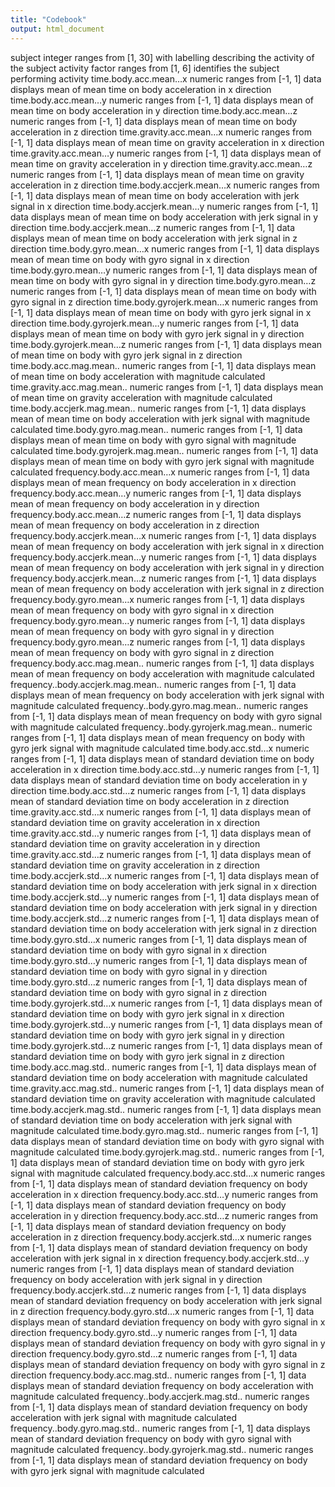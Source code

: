 ```yaml
---
title: "Codebook"
output: html_document
---
```


subject integer ranges from [1, 30] with labelling describing the activity of the subject 
activity factor ranges from [1, 6] identifies the subject performing activity 
time.body.acc.mean...x numeric ranges from [-1, 1] data displays mean of mean time on body acceleration  in x direction
time.body.acc.mean...y numeric ranges from [-1, 1] data displays mean of mean time on body acceleration  in y direction
time.body.acc.mean...z numeric ranges from [-1, 1] data displays mean of mean time on body acceleration  in z direction
time.gravity.acc.mean...x numeric ranges from [-1, 1] data displays mean of mean time on gravity acceleration  in x direction
time.gravity.acc.mean...y numeric ranges from [-1, 1] data displays mean of mean time on gravity acceleration  in y direction
time.gravity.acc.mean...z numeric ranges from [-1, 1] data displays mean of mean time on gravity acceleration  in z direction
time.body.accjerk.mean...x numeric ranges from [-1, 1] data displays mean of mean time on body acceleration with jerk signal in x direction
time.body.accjerk.mean...y numeric ranges from [-1, 1] data displays mean of mean time on body acceleration with jerk signal in y direction
time.body.accjerk.mean...z numeric ranges from [-1, 1] data displays mean of mean time on body acceleration with jerk signal in z direction
time.body.gyro.mean...x numeric ranges from [-1, 1] data displays mean of mean time on body with gyro signal in x direction
time.body.gyro.mean...y numeric ranges from [-1, 1] data displays mean of mean time on body with gyro signal in y direction
time.body.gyro.mean...z numeric ranges from [-1, 1] data displays mean of mean time on body with gyro signal in z direction
time.body.gyrojerk.mean...x numeric ranges from [-1, 1] data displays mean of mean time on body with gyro jerk signal in x direction
time.body.gyrojerk.mean...y numeric ranges from [-1, 1] data displays mean of mean time on body with gyro jerk signal in y direction
time.body.gyrojerk.mean...z numeric ranges from [-1, 1] data displays mean of mean time on body with gyro jerk signal in z direction
time.body.acc.mag.mean.. numeric ranges from [-1, 1] data displays mean of mean time on body acceleration with magnitude calculated 
time.gravity.acc.mag.mean.. numeric ranges from [-1, 1] data displays mean of mean time on gravity acceleration with magnitude calculated 
time.body.accjerk.mag.mean.. numeric ranges from [-1, 1] data displays mean of mean time on body acceleration with jerk signal with magnitude calculated 
time.body.gyro.mag.mean.. numeric ranges from [-1, 1] data displays mean of mean time on body with gyro signal with magnitude calculated 
time.body.gyrojerk.mag.mean.. numeric ranges from [-1, 1] data displays mean of mean time on body with gyro jerk signal with magnitude calculated 
frequency.body.acc.mean...x numeric ranges from [-1, 1] data displays mean of mean frequency on body acceleration  in x direction
frequency.body.acc.mean...y numeric ranges from [-1, 1] data displays mean of mean frequency on body acceleration  in y direction
frequency.body.acc.mean...z numeric ranges from [-1, 1] data displays mean of mean frequency on body acceleration  in z direction
frequency.body.accjerk.mean...x numeric ranges from [-1, 1] data displays mean of mean frequency on body acceleration with jerk signal in x direction
frequency.body.accjerk.mean...y numeric ranges from [-1, 1] data displays mean of mean frequency on body acceleration with jerk signal in y direction
frequency.body.accjerk.mean...z numeric ranges from [-1, 1] data displays mean of mean frequency on body acceleration with jerk signal in z direction
frequency.body.gyro.mean...x numeric ranges from [-1, 1] data displays mean of mean frequency on body with gyro signal in x direction
frequency.body.gyro.mean...y numeric ranges from [-1, 1] data displays mean of mean frequency on body with gyro signal in y direction
frequency.body.gyro.mean...z numeric ranges from [-1, 1] data displays mean of mean frequency on body with gyro signal in z direction
frequency.body.acc.mag.mean.. numeric ranges from [-1, 1] data displays mean of mean frequency on body acceleration with magnitude calculated 
frequency..body.accjerk.mag.mean.. numeric ranges from [-1, 1] data displays mean of mean frequency on body acceleration with jerk signal with magnitude calculated 
frequency..body.gyro.mag.mean.. numeric ranges from [-1, 1] data displays mean of mean frequency on body with gyro signal with magnitude calculated 
frequency..body.gyrojerk.mag.mean.. numeric ranges from [-1, 1] data displays mean of mean frequency on body with gyro jerk signal with magnitude calculated 
time.body.acc.std...x numeric ranges from [-1, 1] data displays mean of standard deviation time on body acceleration  in x direction
time.body.acc.std...y numeric ranges from [-1, 1] data displays mean of standard deviation time on body acceleration  in y direction
time.body.acc.std...z numeric ranges from [-1, 1] data displays mean of standard deviation time on body acceleration  in z direction
time.gravity.acc.std...x numeric ranges from [-1, 1] data displays mean of standard deviation time on gravity acceleration  in x direction
time.gravity.acc.std...y numeric ranges from [-1, 1] data displays mean of standard deviation time on gravity acceleration  in y direction
time.gravity.acc.std...z numeric ranges from [-1, 1] data displays mean of standard deviation time on gravity acceleration  in z direction
time.body.accjerk.std...x numeric ranges from [-1, 1] data displays mean of standard deviation time on body acceleration with jerk signal in x direction
time.body.accjerk.std...y numeric ranges from [-1, 1] data displays mean of standard deviation time on body acceleration with jerk signal in y direction
time.body.accjerk.std...z numeric ranges from [-1, 1] data displays mean of standard deviation time on body acceleration with jerk signal in z direction
time.body.gyro.std...x numeric ranges from [-1, 1] data displays mean of standard deviation time on body with gyro signal in x direction
time.body.gyro.std...y numeric ranges from [-1, 1] data displays mean of standard deviation time on body with gyro signal in y direction
time.body.gyro.std...z numeric ranges from [-1, 1] data displays mean of standard deviation time on body with gyro signal in z direction
time.body.gyrojerk.std...x numeric ranges from [-1, 1] data displays mean of standard deviation time on body with gyro jerk signal in x direction
time.body.gyrojerk.std...y numeric ranges from [-1, 1] data displays mean of standard deviation time on body with gyro jerk signal in y direction
time.body.gyrojerk.std...z numeric ranges from [-1, 1] data displays mean of standard deviation time on body with gyro jerk signal in z direction
time.body.acc.mag.std.. numeric ranges from [-1, 1] data displays mean of standard deviation time on body acceleration with magnitude calculated 
time.gravity.acc.mag.std.. numeric ranges from [-1, 1] data displays mean of standard deviation time on gravity acceleration with magnitude calculated 
time.body.accjerk.mag.std.. numeric ranges from [-1, 1] data displays mean of standard deviation time on body acceleration with jerk signal with magnitude calculated 
time.body.gyro.mag.std.. numeric ranges from [-1, 1] data displays mean of standard deviation time on body with gyro signal with magnitude calculated 
time.body.gyrojerk.mag.std.. numeric ranges from [-1, 1] data displays mean of standard deviation time on body with gyro jerk signal with magnitude calculated 
frequency.body.acc.std...x numeric ranges from [-1, 1] data displays mean of standard deviation frequency on body acceleration  in x direction
frequency.body.acc.std...y numeric ranges from [-1, 1] data displays mean of standard deviation frequency on body acceleration  in y direction
frequency.body.acc.std...z numeric ranges from [-1, 1] data displays mean of standard deviation frequency on body acceleration  in z direction
frequency.body.accjerk.std...x numeric ranges from [-1, 1] data displays mean of standard deviation frequency on body acceleration with jerk signal in x direction
frequency.body.accjerk.std...y numeric ranges from [-1, 1] data displays mean of standard deviation frequency on body acceleration with jerk signal in y direction
frequency.body.accjerk.std...z numeric ranges from [-1, 1] data displays mean of standard deviation frequency on body acceleration with jerk signal in z direction
frequency.body.gyro.std...x numeric ranges from [-1, 1] data displays mean of standard deviation frequency on body with gyro signal in x direction
frequency.body.gyro.std...y numeric ranges from [-1, 1] data displays mean of standard deviation frequency on body with gyro signal in y direction
frequency.body.gyro.std...z numeric ranges from [-1, 1] data displays mean of standard deviation frequency on body with gyro signal in z direction
frequency.body.acc.mag.std.. numeric ranges from [-1, 1] data displays mean of standard deviation frequency on body acceleration with magnitude calculated 
frequency..body.accjerk.mag.std.. numeric ranges from [-1, 1] data displays mean of standard deviation frequency on body acceleration with jerk signal with magnitude calculated 
frequency..body.gyro.mag.std.. numeric ranges from [-1, 1] data displays mean of standard deviation frequency on body with gyro signal with magnitude calculated 
frequency..body.gyrojerk.mag.std.. numeric ranges from [-1, 1] data displays mean of standard deviation frequency on body with gyro jerk signal with magnitude calculated 
